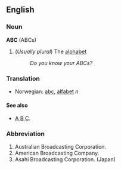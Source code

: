 ==English==
===Noun===
'''ABC''' (ABCs)

# (''Usually plural'') The [[alphabet]]
#: ''Do you know your ABCs?'' 

===Translation===

*Norwegian: [[abc]], [[alfabet]] ''n''

====See also====
* [[A B C]].

===Abbreviation===

#Australian Broadcasting Corporation.
#American Broadcasting Company.
#Asahi Broadcasting Corporation. (Japan)